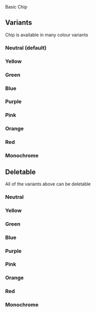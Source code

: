 
<Meta of={Chip} />
<Title>Components/Chip</Title>
<Subtitle>Basic Chip</Subtitle>

<Primary />
<Controls />

## Variants

Chip is available in many colour variants

### Neutral (default)

<Canvas of={Chip.Neutral} />

### Yellow

<Canvas of={Chip.Yellow} />

### Green

<Canvas of={Chip.Green} />

### Blue

<Canvas of={Chip.Blue} />

### Purple

<Canvas of={Chip.Purple} />

### Pink

<Canvas of={Chip.Pink} />

### Orange

<Canvas of={Chip.Orange} />

### Red

<Canvas of={Chip.Red} />

### Monochrome

<Canvas of={Chip.Monochrome} />

## Deletable

All of the variants above can be deletable

### Neutral

<Canvas of={Chip.DeletableNeutral} />

### Yellow

<Canvas of={Chip.DeletableYellow} />

### Green

<Canvas of={Chip.DeletableGreen} />

### Blue

<Canvas of={Chip.DeletableBlue} />

### Purple

<Canvas of={Chip.DeletablePurple} />

### Pink

<Canvas of={Chip.DeletablePink} />

### Orange

<Canvas of={Chip.DeletableOrange} />

### Red

<Canvas of={Chip.DeletableRed} />

### Monochrome

<Canvas of={Chip.DeletableMonochrome} />
